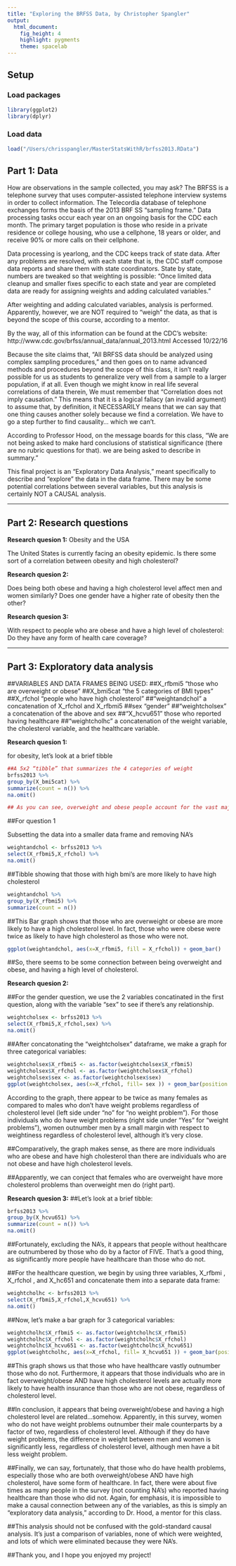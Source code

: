 ```yaml
---
title: "Exploring the BRFSS Data, by Christopher Spangler"
output: 
  html_document: 
    fig_height: 4
    highlight: pygments
    theme: spacelab
---
```


## Setup

### Load packages

```r
library(ggplot2)
library(dplyr)
```

### Load data

```r
load("/Users/chrisspangler/MasterStatsWithR/brfss2013.RData")

```





## Part 1: Data

How are observations in the sample collected, you may ask? The BRFSS is a telephone survey that uses computer-assisted telephone interview systems in order to collect information. The Telecordia database of telephone exchanges forms the basis of the 2013 BRF SS “sampling frame.” Data processing tasks occur each year on an ongoing basis for the CDC each month. The primary target population is those who reside in a private residence or college housing, who use a cellphone, 18 years or older, and receive 90% or more calls on their cellphone.

Data processing is yearlong, and the CDC keeps track of state data. After any problems are resolved, with each state that is, the CDC staff compose data reports and share them with state coordinators. State by state, numbers are tweaked so that weighting is possible: “Once limited data cleanup and smaller fixes specific to each state and year are completed data are ready for assigning weights and adding calculated variables.”

After weighting and adding calculated variables, analysis is performed. Apparently, however, we are NOT required to "weigh" the data, as that is beyond the scope of this course, according to a mentor.

By the way, all of this information can be found at the CDC's website: http://www.cdc.gov/brfss/annual_data/annual_2013.html
Accessed 10/22/16

Because the site claims that, "All BRFSS data should be analyzed using complex sampling procedures," and then goes on to name advanced methods and procedures beyond the scope of this class, it isn't really possible for us as students to generalize very well from a sample to a larger population, if at all. Even though we might know in real life several correlations of data therein, We must remember that "Correlation does not imply causation." This means that it is a logical fallacy (an invalid argument) to assume that, by definition, it NECESSARILY means that we can say that one thing causes another solely because we find a correlation. We have to go a step further to find causality... which we can't. 

According to Professor Hood, on the message boards for this class, "We are not being asked to make hard conclusions of statistical significance (there are no rubric questions for that). we are being asked to describe in summary." 

This final project is an "Exploratory Data Analysis," meant specifically to describe and "explore" the data in the data frame. There may be some potential correlations between several variables, but this analysis is certainly NOT a CAUSAL analysis. 


* * *

## Part 2: Research questions

**Research quesion 1:**
Obesity and the USA 

The United States is currently facing an obesity epidemic. Is there some sort of a correlation between obesity and high cholesterol?


**Research quesion 2:**

Does being both obese and having a high cholesterol level affect men and women similarly? Does one gender have a higher rate of obesity then the other? 


**Research quesion 3:**

With respect to people who are obese and have a high level of cholesterol: Do they have any form of health care coverage?

* * *

## Part 3: Exploratory data analysis



##VARIABLES AND DATA FRAMES BEING USED: 
##X_rfbmi5 "those who are overweight or obese"
##X_bmi5cat "the 5 categories of BMI types"
##X_rfchol "people who have high cholesterol"
##“weightandchol” a concatenation of X_rfchol and X_rfbmi5
##sex "gender"
##"weightcholsex" a concatenation of the above and sex
##"X_hcvu651" those who reported having healthcare 
##"weightcholhc" a concatenation of the weight variable, the cholesterol variable, and the healthcare variable.

**Research quesion 1:**

for obesity, let's look at a brief tibble
```r
##A 5x2 “tibble” that summarizes the 4 categories of weight
brfss2013 %>%
group_by(X_bmi5cat) %>%
summarize(count = n()) %>%
na.omit()

## As you can see, overweight and obese people account for the vast majority of those surveyed. Comparatively, very few people surveyed were underweight.

```

##For question 1 

Subsetting the data into a smaller data frame and removing NA's
```r
weightandchol <- brfss2013 %>%
select(X_rfbmi5,X_rfchol) %>%
na.omit()
```


##Tibble showing that those with high bmi's are more likely to have high cholesterol
```r
weightandchol %>%
group_by(X_rfbmi5) %>%
summarize(count = n())
```

##This Bar graph shows that those who are overweight or obese are more likely to have a high cholesterol level. In fact, those who were obese were twice as likely to have high cholesterol as those who were not. 

```r
ggplot(weightandchol, aes(x=X_rfbmi5, fill = X_rfchol)) + geom_bar()
```


##So, there seems to be some connection between being overweight and obese, and having a high level of cholesterol.


**Research quesion 2:**

##For the gender question, we use the 2 variables concatinated in the first question, along with the variable "sex" to see if there's any relationship.
```r
weightcholsex <- brfss2013 %>%
select(X_rfbmi5,X_rfchol,sex) %>%
na.omit()

```

##After concatonating the "weightcholsex" dataframe, we make a graph for three categorical variables:

```r
weightcholsex$X_rfbmi5 <- as.factor(weightcholsex$X_rfbmi5)
weightcholsex$X_rfchol <- as.factor(weightcholsex$X_rfchol)
weightcholsex$sex <- as.factor(weightcholsex$sex)
ggplot(weightcholsex, aes(x=X_rfchol, fill= sex )) + geom_bar(position = "dodge") + facet_wrap(~X_rfbmi5, ncol=2)
```
According to the graph, there appear to be twice as many females as compared to males who don't have weight problems regardless of cholesterol level (left side under "no" for "no weight problem"). For those individuals who do have weight problems (right side under "Yes" for "weight problems"), women outnumber men by a small margin with respect to weightiness regardless of cholesterol level, although it's very close. 

##Comparatively, the graph makes sense, as there are more individuals who are obese and have high cholesterol than there are individuals who are not obese and have high cholesterol levels. 

##Apparently, we can conject that females who are overweight have more cholesterol problems than overweight men do (right part).




**Research quesion 3:**
##Let's look at a brief tibble:
```r
brfss2013 %>%
group_by(X_hcvu651) %>%
summarize(count = n()) %>%
na.omit()
```
##Fortunately, excluding the NA's, it appears that people without healthcare are outnumbered by those who do by a factor of FIVE. That's a good thing, as significantly more people have healthcare than those who do not.

##For the healthcare question, we begin by using three variables, X_rfbmi , X_rfchol , and X_hc651 and concatenate them into a separate data frame:
```r
weightcholhc <- brfss2013 %>%
select(X_rfbmi5,X_rfchol,X_hcvu651) %>%
na.omit()
```

##Now, let's make a bar graph for 3 categorical variables:
```r
weightcholhc$X_rfbmi5 <- as.factor(weightcholhc$X_rfbmi5)
weightcholhc$X_rfchol <- as.factor(weightcholhc$X_rfchol)
weightcholhc$X_hcvu651 <- as.factor(weightcholhc$X_hcvu651)
ggplot(weightcholhc, aes(x=X_rfchol, fill= X_hcvu651 )) + geom_bar(position = "dodge") + facet_wrap(~X_rfbmi5, ncol=2)
```


##This graph shows us that those who have healthcare vastly outnumber those who do not. Furthermore, it appears that those individuals who are in fact overweight/obese AND have high cholesterol levels are actually more likely to have health insurance than those who are not obese, regardless of cholesterol level.



##In conclusion, it appears that being overweight/obese and having a high cholesterol level are related...somehow. Apparently, in this survey, women who do not have weight problems outnumber their male counterparts by a factor of two, regardless of cholesterol level. Although if they do have weight problems, the difference in weight between men and women is significantly less, regardless of cholesterol level, although men have a bit less weight problem. 

##Finally, we can say, fortunately, that those who do have health problems, especially those who are both overweight/obese AND have high cholesterol, have some form of healthcare. In fact, there were about five times as many people in the survey (not counting NA's) who reported having healthcare than those who did not. Again, for emphasis, it is impossible to make a causal connection between any of the variables, as this is simply an "exploratory data analysis," according to Dr. Hood, a mentor for this class. 

##This analysis should not be confused with the gold-standard causal analysis. It's just a comparison of variables, none of which were weighted, and lots of which were eliminated because they were NA's. 

##Thank you, and I hope you enjoyed my project!




